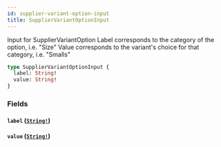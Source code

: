 ```yaml
---
id: supplier-variant-option-input
title: SupplierVariantOptionInput
---
```


Input for SupplierVariantOption
Label corresponds to the category of the option, i.e. "Size"
Value corresponds to the variant's choice for that category, i.e. "Smalls"

```graphql
type SupplierVariantOptionInput {
  label: String!
  value: String!
}
```

### Fields

#### `label` ([`String!`](/developers/supplier-apis/supply-api/graphql/reference/scalars/string))

#### `value` ([`String!`](/developers/supplier-apis/supply-api/graphql/reference/scalars/string))
